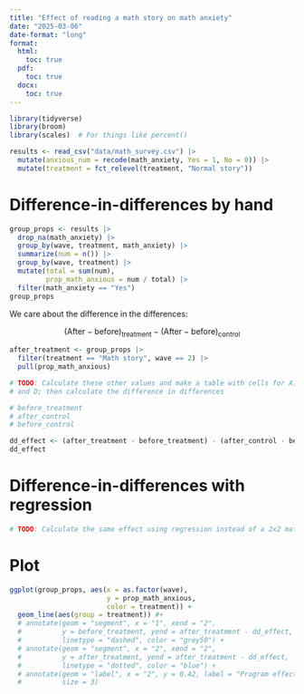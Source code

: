 ```yaml
---
title: "Effect of reading a math story on math anxiety"
date: "2025-03-06"
date-format: "long"
format:
  html:
    toc: true
  pdf:
    toc: true
  docx:
    toc: true
---
```


```r
library(tidyverse)
library(broom)
library(scales)  # For things like percent()

results <- read_csv("data/math_survey.csv") |> 
  mutate(anxious_num = recode(math_anxiety, Yes = 1, No = 0)) |> 
  mutate(treatment = fct_relevel(treatment, "Normal story"))
```


# Difference-in-differences by hand

```r
group_props <- results |> 
  drop_na(math_anxiety) |> 
  group_by(wave, treatment, math_anxiety) |> 
  summarize(num = n()) |> 
  group_by(wave, treatment) |> 
  mutate(total = sum(num),
         prop_math_anxious = num / total) |> 
  filter(math_anxiety == "Yes")
group_props
```

We care about the difference in the differences:

$$
(\text{After} - \text{before})_{\text{treatment}} - (\text{After} - \text{before})_{\text{control}}
$$

```r
after_treatment <- group_props |> 
  filter(treatment == "Math story", wave == 2) |> 
  pull(prop_math_anxious)

# TODO: Calculate these other values and make a table with cells for A, B, C,
# and D; then calculate the difference in differences

# before_treatment
# after_control
# before_control
```

```r
dd_effect <- (after_treatment - before_treatment) - (after_control - before_control)
dd_effect
```


# Difference-in-differences with regression

```r
# TODO: Calculate the same effect using regression instead of a 2x2 matrix
```


# Plot

```r
ggplot(group_props, aes(x = as.factor(wave), 
                        y = prop_math_anxious, 
                        color = treatment)) + 
  geom_line(aes(group = treatment)) #+
  # annotate(geom = "segment", x = "1", xend = "2", 
  #          y = before_treatment, yend = after_treatment - dd_effect,
  #          linetype = "dashed", color = "grey50") +
  # annotate(geom = "segment", x = "2", xend = "2",
  #          y = after_treatment, yend = after_treatment - dd_effect,
  #          linetype = "dotted", color = "blue") +
  # annotate(geom = "label", x = "2", y = 0.42, label = "Program effect",
  #          size = 3)
```
